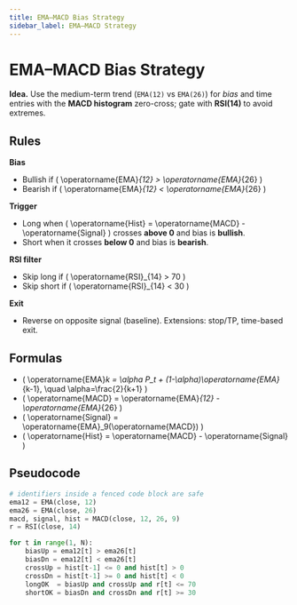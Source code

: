 ```yaml
---
title: EMA–MACD Bias Strategy
sidebar_label: EMA–MACD Strategy
---
```



<div
  className="gold-glow"
  style={{
    display: 'flex',
    justifyContent: 'space-between',
    alignItems: 'center',
    border: '1px solid rgba(212,175,55,0.25)',
    borderRadius: 12,
    padding: '8px 14px',
    marginBottom: '18px',
  }}
>
  <ChapterStars chapterId="ema-macd" showLabel />
  <ClearStarsButton chapterId="ema-macd" />
</div>

# EMA–MACD Bias Strategy

**Idea.** Use the medium-term trend (``EMA(12)`` vs ``EMA(26)``) for *bias* and time entries with the **MACD histogram** zero-cross; gate with **RSI(14)** to avoid extremes.

## Rules

**Bias**

- Bullish if \( \operatorname{EMA}_{12} > \operatorname{EMA}_{26} \)  
- Bearish if \( \operatorname{EMA}_{12} < \operatorname{EMA}_{26} \)

**Trigger**

- Long when \( \operatorname{Hist} = \operatorname{MACD} - \operatorname{Signal} \) crosses **above 0** and bias is **bullish**.  
- Short when it crosses **below 0** and bias is **bearish**.

**RSI filter**

- Skip long if \( \operatorname{RSI}_{14} > 70 \)  
- Skip short if \( \operatorname{RSI}_{14} < 30 \)

**Exit**

- Reverse on opposite signal (baseline). Extensions: stop/TP, time-based exit.

## Formulas

- \( \operatorname{EMA}_k = \alpha P_t + (1-\alpha)\operatorname{EMA}_{k-1}, \quad \alpha=\frac{2}{k+1} \)
- \( \operatorname{MACD} = \operatorname{EMA}_{12} - \operatorname{EMA}_{26} \)
- \( \operatorname{Signal} = \operatorname{EMA}_9(\operatorname{MACD}) \)
- \( \operatorname{Hist} = \operatorname{MACD} - \operatorname{Signal} \)

## Pseudocode

```python
# identifiers inside a fenced code block are safe
ema12 = EMA(close, 12)
ema26 = EMA(close, 26)
macd, signal, hist = MACD(close, 12, 26, 9)
r = RSI(close, 14)

for t in range(1, N):
    biasUp = ema12[t] > ema26[t]
    biasDn = ema12[t] < ema26[t]
    crossUp = hist[t-1] <= 0 and hist[t] > 0
    crossDn = hist[t-1] >= 0 and hist[t] < 0
    longOK  = biasUp and crossUp and r[t] <= 70
    shortOK = biasDn and crossDn and r[t] >= 30
